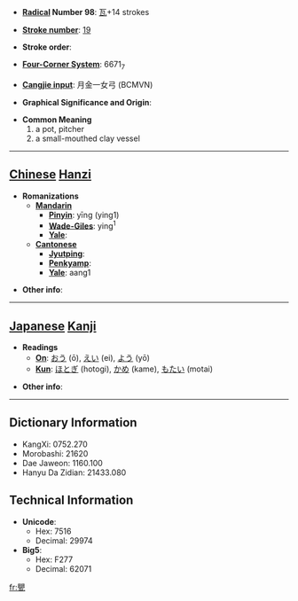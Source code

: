 * '''[[Wiktionary:Chinese radical index| Radical]] Number 98''': [[Wiktionary:Chinese radical index 瓦|瓦]]+14 strokes

* '''[[Wiktionary:Chinese total strokes index|Stroke number]]''': [[Wiktionary:Chinese total strokes index 19|19]]

* '''Stroke order''': 

* '''[[Wiktionary:Chinese four corner index|Four-Corner System]]''': 6671<sub>7</sub>

* '''[[Wiktionary:Chinese Cangjie index|Cangjie input]]''': 月金一女弓 (BCMVN)

* '''Graphical Significance and Origin''': 

* '''Common Meaning'''
*#a pot, pitcher
*# a small-mouthed clay vessel


----

== [[Chinese]] [[Hanzi]] ==

* '''Romanizations'''
** '''[[Mandarin]]'''
*** '''[[Pinyin]]''': yīng (ying1)
*** '''[[Wade-Giles]]''': ying<sup>1</sup>
*** '''[[Yale]]''': 
** '''[[Cantonese]]'''
*** '''[[Jyutping]]''':
*** '''[[Penkyamp]]''': 
*** '''[[Yale]]''': aang1

* '''Other info''': 

----

== [[Japanese]] [[Kanji]] ==

* '''Readings'''
** '''[[On]]''': [[おう]] (ō), [[えい]] (ei), [[よう]] (yō)
** '''[[Kun]]''': [[ほとぎ]] (hotogi), [[かめ]] (kame), [[もたい]] (motai)

* '''Other info''':  

----

== Dictionary Information ==

* KangXi: 0752.270
* Morobashi: 21620
* Dae Jaweon: 1160.100
* Hanyu Da Zidian: 21433.080

== Technical Information ==

* '''Unicode''':
** Hex: 7516
** Decimal: 29974
* '''Big5''':
** Hex: F277
** Decimal: 62071

[[fr:甖]]